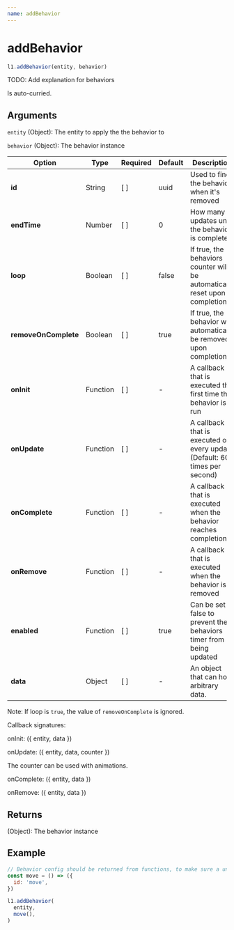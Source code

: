 ```yaml
---
name: addBehavior
---
```


# addBehavior

```js
l1.addBehavior(entity, behavior)
```

TODO: Add explanation for behaviors

Is auto-curried.

## Arguments

`entity` (Object): The entity to apply the the behavior to

`behavior` (Object): The behavior instance

Option | Type | Required | Default | Description
-- | -- | -- | -- | -- |
**id** | String | [ ] | uuid | Used to find the behavior when it's removed
**endTime** | Number | [ ] | 0 | How many updates until the behavior is complete
**loop** | Boolean | [ ] | false | If true, the behaviors counter will be automatically reset upon completion
**removeOnComplete** | Boolean | [ ] | true | If true, the behavior will automatically be removed upon completion
**onInit** | Function | [ ] | - | A callback that is executed the first time the behavior is run
**onUpdate** | Function | [ ] | - | A callback that is executed on every update (Default: 60 times per second)
**onComplete** | Function | [ ] | - | A callback that is executed when the behavior reaches completion
**onRemove** | Function | [ ] | - | A callback that is executed when the behavior is removed
**enabled** | Function | [ ] | true | Can be set to false to prevent the behaviors timer from being updated
**data** | Object | [ ] | - | An object that can hold arbitrary data.

Note: If loop is `true`, the value of `removeOnComplete` is ignored.

Callback signatures:

onInit: ({ entity, data })

onUpdate: ({ entity, data, counter })

The counter can be used with animations.

onComplete: ({ entity, data })

onRemove: ({ entity, data })

## Returns

(Object): The behavior instance

## Example

```js
// Behavior config should be returned from functions, to make sure a unique copy is created every time.
const move = () => ({
  id: 'move',
})

l1.addBehavior(
  entity,
  move(),
)
```
